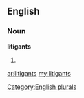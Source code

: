 ==English==

===Noun===
'''litigants'''

# {{plural of|[[litigant]]}}

[[Category:English plurals]]

[[ar:litigants]]
[[my:litigants]]